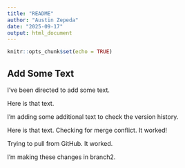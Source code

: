 ```yaml
---
title: "README"
author: "Austin Zepeda"
date: "2025-09-17"
output: html_document
---
```


```r
knitr::opts_chunk$set(echo = TRUE)
```

## Add Some Text

I've been directed to add some text.

Here is that text.

I'm adding some additional text to check the version history.

Here is that text. Checking for merge conflict. It worked!

Trying to pull from GitHub. It worked.

I'm making these changes in branch2.
